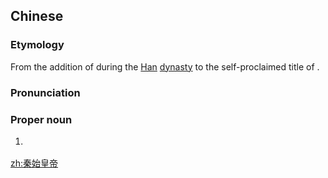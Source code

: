 ==Chinese==
{{zh-forms|type=13}}
{{wikipedia|Shi Huangdi}}
{{wikipedia|秦始皇|lang=zh}}

===Etymology===
From the addition of {{zh-l|秦}} during the [[Han]] [[dynasty]] to the self-proclaimed title of {{zh-l|始皇帝}}.

===Pronunciation===
{{zh-pron
|m=Qín Shǐhuángdì
|c=ceon4 ci2 wong4 dai3
|mn=qz,xm,zz:Chîn-sí-hông-tè
|cat=pn
}}

===Proper noun===
{{zh-proper noun}}

# {{lb|zh|historical}} {{zh-alt-name|秦始皇|[[Shi Huangdi]], the first [[emperor]] of [[China]]}}

[[zh:秦始皇帝]]